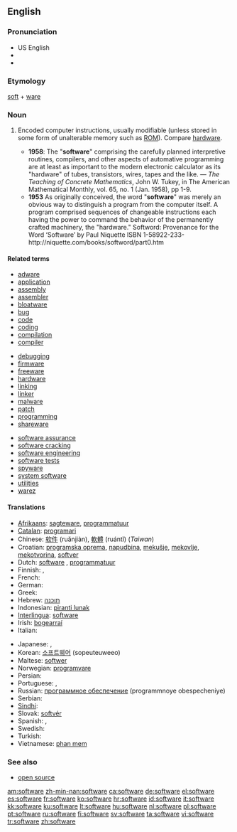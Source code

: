 {{also|Software}}
{{wikipedia|dab=software (disambiguation)|software}}
==English==

===Pronunciation===
* US English {{SAMPA|/sAftwEr\`/}}
* {{IPA|[ˈsɔft.wɛɻ]}}
* {{audio|en-us-software.ogg|Audio (US)}}

===Etymology===
[[soft]] + [[ware]]

===Noun===
{{wikipedia}}
{{en-noun|-}}

# {{computing}} Encoded computer instructions, usually modifiable (unless stored in some form of unalterable memory such as [[ROM]]).  Compare [[hardware]].
#* '''1958''': The "'''software'''" comprising the carefully planned interpretive routines, compilers, and other aspects of automative programming are at least as important to the modern electronic calculator as its "hardware" of tubes, transistors, wires, tapes and the like. &mdash; ''The Teaching of Concrete Mathematics'', John W. Tukey, in The American Mathematical Monthly, vol. 65, no. 1 (Jan. 1958), pp 1-9.
#* '''1953''' As originally conceived, the word "'''software'''" was merely an obvious way to distinguish a program from the computer itself. A program comprised sequences of changeable instructions each having the power to command the behavior of the permanently crafted machinery, the "hardware."  Softword: Provenance for the Word ‘Software’ by Paul Niquette ISBN 1-58922-233-http://niquette.com/books/softword/part0.htm

====Related terms====
{{top3}}
* [[adware]]
* [[application]]
* [[assembly]]
* [[assembler]]
* [[bloatware]]
* [[bug]]
* [[code]]
* [[coding]]
* [[compilation]]
* [[compiler]]
{{mid3}}
* [[debugging]]
* [[firmware]]
* [[freeware]]
* [[hardware]]
* [[linking]]
* [[linker]]
* [[malware]]
* [[patch]]
* [[programming]]
* [[shareware]]
{{mid3}}
* [[software assurance]]
* [[software cracking]]
* [[software engineering]]
* [[software tests]]
* [[spyware]]
* [[system software]]
* [[utilities]]
* [[warez]]
{{bottom}}

====Translations====
{{trans-top|encoded computer instructions}}
* [[Afrikaans]]: [[sagteware]], [[programmatuur]]
* [[Catalan]]: [[programari]] {{m}}
* Chinese: [[软件]] (ruǎnjiàn), [[軟體]] (ruántǐ) (''Taiwan'')
* Croatian: [[programska oprema]], [[napudbina]], [[mekušje]], [[mekovlje]], [[mekotvorina]], [[softver]]
* Dutch: [[software]] {{m}}, [[programmatuur]] {{m}}
* Finnish: {{t-|fi|ohjelmisto}}, {{t+|fi|ohjelma}}
* French: {{t+|fr|logiciel|m}}
* German: {{t+|de|Software|f}}
* Greek: {{t+|el|λογισμικό|n}}
* Hebrew: [[תוכנה]] {{f}}
* Indonesian: [[piranti lunak]]
* [[Interlingua]]: [[software]]
* Irish: [[bogearraí]] {{m|p}}
* Italian: {{t+|it|software|m}}
{{trans-mid}}
* Japanese: {{t-|ja|ソフトウェア|tr=sofutowea|sc=Jpan}}, {{t-|ja|ソフト|tr=sofuto|sc=Jpan}}
* Korean: [[소프트웨어]] (sopeuteuweeo)
* Maltese: [[softwer]] {{m}}
* Norwegian: [[programvare]] {{m}}
* Persian: {{t-|fa|نرم‌افزار|tr=narmafzar|sc=fa-Arab|xs=Persian}}
* Portuguese: {{t+|pt|software|m}}, {{t+|pt|programa|m}}
* Russian: [[программное обеспечение]] {{n}} (programmnoye obespecheniye)
* Serbian: {{t-|sr|softver}}
* [[Sindhi]]: {{SDchar|[[منطقگري]]}} {{f}}
* Slovak: [[softvér]]
* Spanish: {{t+|es|software|m}}, {{t-|es|programa|m}}
* Swedish: {{t+|sv|mjukvara}}
* Turkish: {{t+|tr|yazılım}}
* Vietnamese: [[phan mem]]
{{trans-bottom}}

===See also===
* [[open source]]
<!--
;Functions for software:
[[Accounting]], [[accounts payable]], [[accounts receivable]], [[CAD]], [[compiler]], [[digital photography]],  [[distributed processing]], [[e-mail]], [[games]], [[graphics]], [[groupware]], [[Instant messaging]],  [[interpreter]], [[music]], [[operating system]], [[payroll]], [[photography]], [[server]], [[telephony]], [[text editor]], [[trial balance]], [[web browser]], [[word processing]].
-->

[[am:software]]
[[zh-min-nan:software]]
[[ca:software]]
[[de:software]]
[[el:software]]
[[es:software]]
[[fr:software]]
[[ko:software]]
[[hr:software]]
[[id:software]]
[[it:software]]
[[kk:software]]
[[ku:software]]
[[lt:software]]
[[hu:software]]
[[nl:software]]
[[pl:software]]
[[pt:software]]
[[ru:software]]
[[fi:software]]
[[sv:software]]
[[ta:software]]
[[vi:software]]
[[tr:software]]
[[zh:software]]